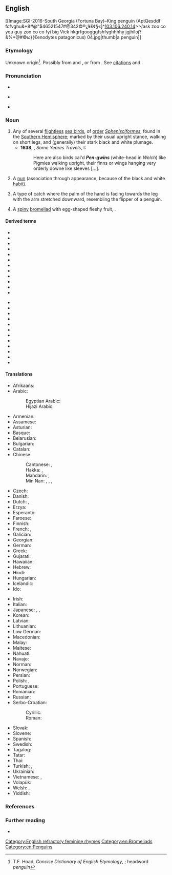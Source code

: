 ==English==
{{wikipedia}}
[[Image:SGI-2016-South Georgia (Fortuna Bay)–King penguin (AptQesddf fcfvghu&+8#@"$46521547#@342©®¿¥£¢§«]^[[Special:Contributions/103.106.240.14|103.106.240.14]]>>/ask zoo co you guy zoo co co fyi big Vick hkgrfgoogggfshfyghhhhy jgjhiIoj?&%*@#©ω}{€enodytes patagonicus) 04.jpg|thumb|a penguin]]

===Etymology===
Unknown origin<ref>T.F. Hoad, ''Concise Dictionary of English Etymology'', {{ISBN|978-0-19-283098-2}}; headword ''penguin''</ref>. Possibly from {{der|en|cy|pen||head}} and {{m|cy|gwyn||white}}, or from {{der|en|la|pinguis||fat}}. See [[Citations:penguin|citations]] and {{w|Penguin#Etymology|the Wikipedia page}}.

===Pronunciation===
* {{IPA|/ˈpɛŋɡwɪn/|lang=en}}
* {{a|pin-pen}} {{IPA|/ˈpɪŋɡwɪn/|lang=en}}
* {{audio|en-us-penguin.ogg|Audio (US)|lang=en}}

===Noun===
{{en-noun}}

# Any of several [[flightless]] [[sea bird]]s, of [[order]] ''[[Sphenisciformes]]'', found in the [[Southern Hemisphere]]; marked by their usual upright stance, walking on short legs, and (generally) their stark black and white plumage. {{defdate|from 16th c.}}
#* '''1638''', {{w|Thomas Herbert}}, ''Some Yeares Travels'', I:
#*: Here are also birds cal'd '''''Pen-gwins''''' (white-head in ''Welch'') like Pigmies walking upright, their finns or wings hanging very orderly downe like sleeves [...].
# {{lb|en|slang}} A [[nun]] (association through appearance, because of the black and white [[habit]]).
# {{lb|en|juggling}} A type of catch where the palm of the hand is facing towards the leg with the arm stretched downward, resembling the flipper of a penguin.
# A [[spiny]] [[bromeliad]] with egg-shaped fleshy fruit, {{taxlink|Bromelia pinguin|species|noshow=1}}.

====Derived terms====
{{rel-top}}
* {{l|en|Adelie penguin}}
* {{l|en|African penguin}}
* {{l|en|Chatham Island penguin}}
* {{l|en|chinstrap penguin}}
* {{l|en|crested penguin}}
* {{l|en|emperor penguin}}
* {{l|en|erect-crested penguin}}
* {{l|en|fairy penguin}}
* {{l|en|Fiordland penguin}}
* {{l|en|Galapagos penguin}}
* {{l|en|gentoo penguin}}
* {{l|en|Humboldt penguin}}
{{rel-mid}}
* {{l|en|jackass penguin}}
* {{l|en|king penguin}}
* {{l|en|little penguin}}
* {{l|en|macaroni penguin}}
* {{l|en|Magellanic penguin}}
* {{l|en|penguinery}}
* {{l|en|Ridgen's penguin}}
* {{l|en|rockhopper penguin}}
* {{l|en|royal penguin}}
* {{l|en|Snares penguin}}
* {{l|en|white-flippered penguin}}
* {{l|en|yellow-eyed penguin}}
{{rel-bottom}}

====Translations====
{{trans-top|flightless sea bird}}
* Afrikaans: {{t+|af|pikkewyn}}
* Arabic: {{t|ar|بِطْرِيق|m}}
*: Egyptian Arabic: {{t|arz|بطريق|m|tr=baṭrīq|sc=Arab}}
*: Hijazi Arabic: {{t|acw|بَطْريق|m|tr=baṭrīg|sc=Arab}}
* Armenian: {{t+|hy|պինգվին}}
* Assamese: {{t|as|পেঙ্গুইন}}
* Asturian: {{t|ast|pingüín|m}}
* Basque: {{t+|eu|pinguino}}
* Belarusian: {{t|be|пінгві́н|m}}
* Bulgarian: {{t+|bg|пингви́н|m}}
* Catalan: {{t|ca|pingüí|m}}
* Chinese:
*: Cantonese: {{t|yue|企鵝|sc=Hani}}, {{t|yue|企鹅|tr=kei5 ngo4|sc=Hani}}
*: Hakka: {{t|hak|企鵝|sc=Hani}}, {{t|hak|企鹅|tr=khî-ngò|sc=Hani}}
*: Mandarin: {{t+|cmn|企鵝|sc=Hani}}, {{t+|cmn|企鹅|tr=qǐ'é|sc=Hani}}
*: Min Nan: {{t+|nan|徛鵝|sc=Hani}}, {{t|nan|徛鹅|tr=khiā-gô|sc=Hani}}, {{t|nan|企鵝|sc=Hani}}, {{t|nan|企鹅|tr=khì-gô|sc=Hani}}
* Czech: {{t+|cs|tučňák|m}}
* Danish: {{t+|da|pingvin}}
* Dutch: {{t+|nl|pinguïn|m}}, {{t|nl|vetgans|f}}
* Erzya: {{t|myv|эймацей}}
* Esperanto: {{t+|eo|pingveno}}
* Faroese: {{t|fo|pingvin|f}}
* Finnish: {{t+|fi|pingviini}}
* French: {{t+|fr|manchot|m}}, {{t+|fr|pingouin|m}} {{qualifier|informal}}
* Galician: {{t+|gl|pingüín|m}}
* Georgian: {{t|ka|პინგვინი|sc=Geor}}
* German: {{t+|de|Pinguin|m}}
* Greek: {{t+|el|πιγκουίνος|m}}
* Gujarati: {{t|gu|પેંગ્વિન|sc=Gujr}}
* Hawaiian: {{t|haw|manu-hele-kū}}
* Hebrew: {{t+|he|פִּינְגְּוִין}}
* Hindi: {{t|hi|पेंगुइन}}
* Hungarian: {{t+|hu|pingvin}}
* Icelandic: {{t+|is|mörgæs|f}}
* Ido: {{t+|io|pinguino}}
{{trans-mid}}
* Irish: {{t|ga|piongain|f}}
* Italian: {{t+|it|pinguino|m}}
* Japanese: {{t+|ja|ペンギン|tr=pengin}}, {{t|ja|人鳥|tr=じんちょう, jinchō}}, {{t+|ja|企鵝|tr=きが, kiga}}
* Korean: {{t+|ko|펭귄}}
* Latvian: {{t|lv|pingvīns|m}}
* Lithuanian: {{t+|lt|pingvinas|m}}
* Low German: {{t|nds|Pinguien|m}}
* Macedonian: {{t|mk|пингви́н|m}}
* Malay: {{t|ms|penguin}}
* Maltese: {{t|mt|pengwin|m}}
* Nahuatl: {{t|nah|totoxolotl}}
* Navajo: {{t|nv|tsídii naʼałkʼaiʼí}}
* Norman: {{t|nrf|pîngouîn|m}}
* Norwegian: {{t|no|pingvin|m}}
* Persian: {{t+|fa|پنگوئن}}
* Polish: {{t+|pl|pingwin|m}}, {{t|pl|bezlotek|m}}
* Portuguese: {{t+|pt|pinguim|m}}
* Romanian: {{t+|ro|pinguin|m}}
* Russian: {{t+|ru|пингви́н|m}}
* Serbo-Croatian:
*: Cyrillic: {{t|sh|пѝнгвӣн|m}}
*: Roman: {{t+|sh|pìngvīn|m}}
* Slovak: {{t|sk|tučniak|m}}
* Slovene: {{t+|sl|pingvin|m}}
* Spanish: {{t+|es|pingüino|m}}
* Swedish: {{t+|sv|pingvin}}
* Tagalog: {{t|tl|pingguwino}}
* Tatar: {{t|tt|пингвин|sc=Cyrl}}
* Thai: {{t|th|เพนกวิน}}
* Turkish: {{t+|tr|penguen}}, {{t+|tr|karabat}}
* Ukrainian: {{t|uk|пінгві́н|m}}
* Vietnamese: {{t|vi|chim cánh cụt}}, {{t|vi|chim cụt cánh}}
* Volapük: {{t|vo|pinguen}}
* Welsh: {{t|cy|pengwin|m}}, {{t|cy|pengwiniaid|m-p}}
* Yiddish: {{t|yi|פּינגווין|m}}
{{trans-bottom}}

===References===
<references/>

===Further reading===
* {{projectlink|Collier's|Penguin}}

[[Category:English refractory feminine rhymes]]
[[Category:en:Bromeliads]]
[[Category:en:Penguins]]
